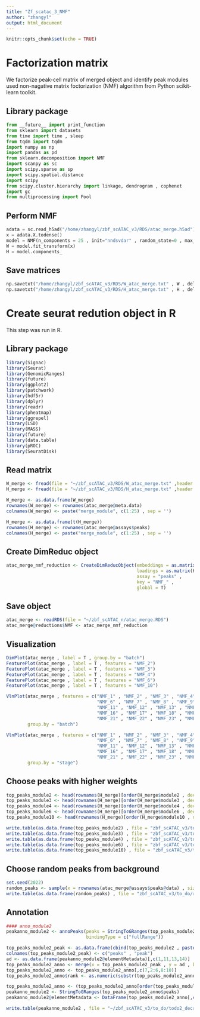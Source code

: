 ```yaml
---
title: "Zf_scatac_3_NMF"
author: "zhangyl"
output: html_document
---
```


```r
knitr::opts_chunk$set(echo = TRUE)
```

# Factorization matrix

We factorize peak-cell matrix of merged object and identify peak modules used non-nagative matrix foctorization (NMF) algorithm from Python scikit-learn toolkit.

## Library package

```python
from __future__ import print_function
from sklearn import datasets
from time import time , sleep
from tqdm import tqdm
import numpy as np
import pandas as pd
from sklearn.decomposition import NMF
import scanpy as sc
import scipy.sparse as sp
import scipy.spatial.distance
import scipy
from scipy.cluster.hierarchy import linkage, dendrogram , cophenet
import gc
from multiprocessing import Pool
```

## Perform NMF

```python
adata = sc.read_h5ad("/home/zhangyl/zbf_scATAC_v3/RDS/atac_merge.h5ad")
x = adata.X.todense()
model = NMF(n_components = 25 , init="nndsvdar" , random_state=0 , max_iter=5000)
W = model.fit_transform(x)
H = model.components_
```

## Save matrices

```python
np.savetxt("/home/zhangyl/zbf_scATAC_v3/RDS/W_atac_merge.txt" , W , delimiter=",")
np.savetxt("/home/zhangyl/zbf_scATAC_v3/RDS/H_atac_merge.txt" , H , delimiter=",")
```

# Create seurat redution object in R

This step was run in R.

## Library package

```r
library(Signac)
library(Seurat)
library(GenomicRanges)
library(future)
library(ggplot2)
library(patchwork)
library(hdf5r)
library(dplyr)
library(readr)
library(pheatmap)
library(ggrepel)
library(LSD)
library(MASS)
library(future)
library(data.table)
library(pROC)
library(SeuratDisk)
```

## Read matrix

```r
W_merge <- fread(file = "~/zbf_scATAC_v3/RDS/W_atac_merge.txt" ,header = F)
H_merge <- fread(file = "~/zbf_scATAC_v3/RDS/H_atac_merge.txt" ,header = F)

W_merge <- as.data.frame(W_merge)
rownames(W_merge) <- rownames(atac_merge@meta.data)
colnames(W_merge) <- paste("merge_module", c(1:25) , sep = '')

H_merge <- as.data.frame(t(H_merge))
rownames(H_merge) <- rownames(atac_merge@assays$peaks)
colnames(H_merge) <- paste("merge_module", c(1:25) , sep = '')
```

## Create DimReduc object

```r
atac_merge_nmf_reduction <- CreateDimReducObject(embeddings = as.matrix(W_merge) , 
                                                 loadings = as.matrix(H_merge) , 
                                                 assay = "peaks" , 
                                                 key = "NMF_" , 
                                                 global = T)
```

## Save object

```r
atac_merge <- readRDS(file = "~/zbf_scATAC_n/atac_merge.RDS")
atac_merge@reductions$NMF <- atac_merge_nmf_reduction
```

## Visualization

```r
DimPlot(atac_merge , label = T , group.by = "batch")
FeaturePlot(atac_merge , label = T , features = "NMF_2")
FeaturePlot(atac_merge , label = T , features = "NMF_3")
FeaturePlot(atac_merge , label = T , features = "NMF_4")
FeaturePlot(atac_merge , label = T , features = "NMF_6")
FeaturePlot(atac_merge , label = T , features = "NMF_10")

VlnPlot(atac_merge , features = c("NMF_1" , "NMF_2" , "NMF_3" , "NMF_4" , "NMF_5" , 
                                  "NMF_6" , "NMF_7" , "NMF_8" , "NMF_9" , "NMF_10" , 
                                  "NMF_11" , "NMF_12" , "NMF_13" , "NMF_14" , "NMF_15" , 
                                  "NMF_16" , "NMF_17" , "NMF_18" , "NMF_19" , "NMF_20" , 
                                  "NMF_21" , "NMF_22" , "NMF_23" , "NMF_24" , "NMF_25") , ncol = 5 ,
        group.by = "batch")

VlnPlot(atac_merge , features = c("NMF_1" , "NMF_2" , "NMF_3" , "NMF_4" , "NMF_5" , 
                                  "NMF_6" , "NMF_7" , "NMF_8" , "NMF_9" , "NMF_10" , 
                                  "NMF_11" , "NMF_12" , "NMF_13" , "NMF_14" , "NMF_15" , 
                                  "NMF_16" , "NMF_17" , "NMF_18" , "NMF_19" , "NMF_20" , 
                                  "NMF_21" , "NMF_22" , "NMF_23" , "NMF_24" , "NMF_25") , ncol = 5 ,
        group.by = "stage")
```

## Choose peaks with higher weights

```r
top_peaks_module2 <- head(rownames(H_merge)[order(H_merge$module2 , decreasing = T)] , n = 2000)
top_peaks_module3 <- head(rownames(H_merge)[order(H_merge$module3 , decreasing = T)] , n = 2000)
top_peaks_module4 <- head(rownames(H_merge)[order(H_merge$module4 , decreasing = T)] , n = 2000)
top_peaks_module6 <- head(rownames(H_merge)[order(H_merge$module6 , decreasing = T)] , n = 2000)
top_peaks_module10 <- head(rownames(H_merge)[order(H_merge$module10 , decreasing = T)] , n = 2000)

write.table(as.data.frame(top_peaks_module2) , file = "zbf_scATAC_v3/to_do/increase_module_2.bed" , quote = F , sep = "\t" , row.names = F)
write.table(as.data.frame(top_peaks_module3) , file = "zbf_scATAC_v3/to_do/increase_module_3.bed" , quote = F , sep = "\t" , row.names = F)
write.table(as.data.frame(top_peaks_module4) , file = "zbf_scATAC_v3/to_do/increase_module_4.bed" , quote = F , sep = "\t" , row.names = F)
write.table(as.data.frame(top_peaks_module6) , file = "zbf_scATAC_v3/to_do/increase_module_6.bed" , quote = F , sep = "\t" , row.names = F)
write.table(as.data.frame(top_peaks_module10) , file = "zbf_scATAC_v3/to_do/increase_module_10.bed" , quote = F , sep = "\t" , row.names = F)
```

## Choose random peaks from background

```r
set.seed(2022)
random_peaks <- sample(x = rownames(atac_merge@assays$peaks@data) , size = 2000 , replace = F)
write.table(as.data.frame(random_peaks) , file = "zbf_scATAC_v3/to_do/random_2000_peaks.bed" , quote = F , sep = "\t" , row.names = F)
```

## Annotation

```r
#### anno_module2
peakanno_module2 <- annoPeaks(peaks = StringToGRanges(top_peaks_module2) , annoData = annotation.zbf , select = "bestOne" , 
                              bindingType = c("fullRange"))

top_peaks_module2_peak <- as.data.frame(cbind(top_peaks_module2 , paste("X" , c(1:length(top_peaks_module2)) , sep = "")))
colnames(top_peaks_module2_peak) <- c("peaks" , "peak")
ad <- as.data.frame(peakanno_module2@elementMetadata)[,c(1,11,13,14)]
top_peaks_module2_anno <- merge(x = top_peaks_module2_peak , y = ad , by = "peak" , all.x = T , all.y = F , sort = T)
top_peaks_module2_anno <- top_peaks_module2_anno[,c(7,2:6,8:10)]
top_peaks_module2_anno$rank <- as.numeric(substr(top_peaks_module2_anno$peak , start = 2 , stop = 6))

top_peaks_module2_anno <- (top_peaks_module2_anno[order(top_peaks_module2_anno$rank),])
peakanno_module2 <- StringToGRanges(top_peaks_module2_anno$peaks)
peakanno_module2@elementMetadata <- DataFrame(top_peaks_module2_anno[,c(3:5)])

write.table(peakanno_module2 , file = "~/zbf_scATAC_v3/to_do/todo2_decrease_module_2_annotation.bed" , quote = F , sep = "\t" , row.names = F)
```